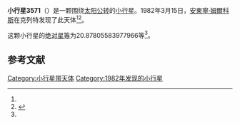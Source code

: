 {{Infobox planet
| bgcolour = #FFFFC0
| name = 3571 Milanstefanik
| symbol = 
| image = 
| caption = 
| discovery = yes
| discovery_ref = 
| discoverer = [[安東寧·姆爾科斯|安東寧·姆爾科斯]]
| discovery_site = [[克列特|克列特]] 
| discovered = 1982年3月15日
| designations = yes
| mp_name = 
| named_after = 
| alt_names = 1982 EJ/ 1976 NL / 1985 TJ3
| mp_category = [[外小行星带|外小行星带]]
| orbit_ref = <ref name="a">[http://ssd.jpl.nasa.gov/sbdb.cgi?sstr=3571 3571 Milanstefanik] {{Wayback|url=http://ssd.jpl.nasa.gov/sbdb.cgi?sstr=3571 |date=20201027110953 }}，小行星數據庫瀏覽器（JPL Small-Body Database Browser）－[[美国国家航空航天局|美国国家航空航天局]]喷气推进实验室</ref>
| epoch = 2456400.5 (2013年4月18日更新)
| aphelion = {{convert|4.370991737555638|AU|km|3|abbr=on|lk=out}}
| perihelion = {{convert|3.500644267830485|AU|km|3|abbr=on}}
| semimajor = {{convert|3.935818002693062|AU|km|3|abbr=on}}
| eccentricity = 0.110567545
| period = 2852.009309 [[日|日]]<br />7.81[[儒略年|儒略年]]
| avg_speed = 
| inclination = 7.855668960461663
| asc_node = 248.9930551351106
| mean_anomaly = 
| arg_peri = 20.87805583977966
| satellites = 
| physical_characteristics = yes
| dimensions = 
| mass = 
| density = 
| surface_grav = 
| escape_velocity = 
| sidereal_day = 
| axial_tilt = 
| pole_ecliptic_lat = 
| pole_ecliptic_lon = 
| albedo = 
| temperatures= 
| temp_name1 = 
| mean_temp_1 = 
| max_temp_1 = 
| temp_name2 = 
| max_temp_2 = 
| spectral_type = 
| abs_magnitude = 20.87805583977966
}}

'''小行星3571'''（{{lang-en|3571 Milanstefanik}}）是一颗围绕[[太阳|太阳]][[公转|公转]]的[[小行星|小行星]]。1982年3月15日，[[安東寧·姆爾科斯|安東寧·姆爾科斯]]在克列特发现了此天体<ref name="a" /><ref>{{cite news|title=小行星列表|url=http://cfa-www.harvard.edu/iau/lists/NumberedMPs.txt|accessdate=2013-07-08|newspaper=哈佛大学|archive-date=2008-05-17|archive-url=https://web.archive.org/web/20080517010638/http://cfa-www.harvard.edu/iau/lists/NumberedMPs.txt|dead-url=no}}</ref>。

这颗小行星的[[绝对星等|绝对星等]]为20.87805583977966等<ref name="a" />。

==参考文献==
{{reflist}}
{{Minor Planet Number|[[小行星3570|小行星3570]]|[[小行星3572|小行星3572]]}}

{{小天体}}

[[Category:小行星带天体|Category:小行星带天体]]
[[Category:1982年发现的小行星|Category:1982年发现的小行星]]

{{asteroid-stub}}